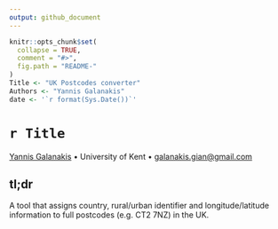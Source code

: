 ```yaml
---
output: github_document
---
```


<!-- README.md is generated from README.Rmd. Please edit that file -->

```r
knitr::opts_chunk$set(
  collapse = TRUE,
  comment = "#>",
  fig.path = "README-"
)
Title <- "UK Postcodes converter"
Authors <- "Yannis Galanakis"
date <- '`r format(Sys.Date())`'
```

# `r Title`
[Yannis Galanakis](https://www.yannisgalanakis.com) • University of Kent • <galanakis.gian@gmail.com>

## tl;dr

A tool that assigns country, rural/urban identifier and longitude/latitude information to full postcodes (e.g. CT2 7NZ) in the UK.

